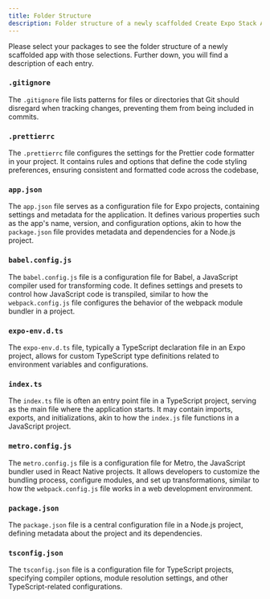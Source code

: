 ```yaml
---
title: Folder Structure
description: Folder structure of a newly scaffolded Create Expo Stack App
---
```



Please select your packages to see the folder structure of a newly scaffolded app with those selections. Further down, you will find a description of each entry.

<Form />

<Diagram />
 
<div>

### `.gitignore`

The `.gitignore` file lists patterns for files or directories that Git should disregard when tracking changes, preventing them from being included in commits.

</div>

<div>

### `.prettierrc`

The `.prettierrc` file configures the settings for the Prettier code formatter in your project. It contains rules and options that define the code styling preferences, ensuring consistent and formatted code across the codebase,

</div>

<div>

### `app.json`

The `app.json` file serves as a configuration file for Expo projects, containing settings and metadata for the application. It defines various properties such as the app's name, version, and configuration options, akin to how the `package.json` file provides metadata and dependencies for a Node.js project.

</div>

<div>

### `babel.config.js`

The `babel.config.js` file is a configuration file for Babel, a JavaScript compiler used for transforming code. It defines settings and presets to control how JavaScript code is transpiled, similar to how the `webpack.config.js` file configures the behavior of the webpack module bundler in a project.

</div>

<div>

### `expo-env.d.ts`

The `expo-env.d.ts` file, typically a TypeScript declaration file in an Expo project, allows for custom TypeScript type definitions related to environment variables and configurations.

</div>

<div>

### `index.ts`

The `index.ts` file is often an entry point file in a TypeScript project, serving as the main file where the application starts. It may contain imports, exports, and initializations, akin to how the `index.js` file functions in a JavaScript project.

</div>

<div>

### `metro.config.js`

The `metro.config.js` file is a configuration file for Metro, the JavaScript bundler used in React Native projects. It allows developers to customize the bundling process, configure modules, and set up transformations, similar to how the `webpack.config.js` file works in a web development environment.

</div>

<div>

### `package.json`

The `package.json` file is a central configuration file in a Node.js project, defining metadata about the project and its dependencies.

</div>

<div>

### `tsconfig.json`

The `tsconfig.json` file is a configuration file for TypeScript projects, specifying compiler options, module resolution settings, and other TypeScript-related configurations.

</div>
